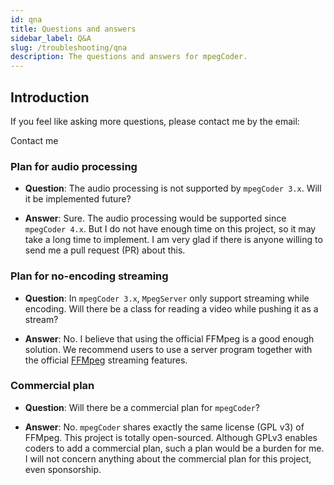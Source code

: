 ```yaml
---
id: qna
title: Questions and answers
sidebar_label: Q&A
slug: /troubleshooting/qna
description: The questions and answers for mpegCoder.
---
```



## Introduction

If you feel like asking more questions, please contact me by the email:

<p>
  <DarkButton to="mailto:cainmagi@gmail.com" icon={mdiEmailEditOutline}>
    Contact me
  </DarkButton>
</p>

### Plan for audio processing

* **Question**: The audio processing is not supported by `mpegCoder 3.x`. Will it be implemented future?

* **Answer**: Sure. The audio processing would be supported since `mpegCoder 4.x`. But I do not have enough time on this project, so it may take a long time to implement. I am very glad if there is anyone willing to send me a pull request (PR) about this.

### Plan for no-encoding streaming

* **Question**: In `mpegCoder 3.x`, `MpegServer` only support streaming while encoding. Will there be a class for reading a video while pushing it as a stream?

* **Answer**: No. I believe that using the official FFMpeg is a good enough solution. We recommend users to use a server program together with the official [FFMpeg<IconExternalLink/>][link-ffmpeg-stream] streaming features.

### Commercial plan

* **Question**: Will there be a commercial plan for `mpegCoder`?

* **Answer**: No. `mpegCoder` shares exactly the same license (GPL v3) of FFMpeg. This project is totally open-sourced. Although GPLv3 enables coders to add a commercial plan, such a plan would be a burden for me. I will not concern anything about the commercial plan for this project, even sponsorship.

[link-ffmpeg-stream]:https://trac.ffmpeg.org/wiki/StreamingGuide "FFMpeg used for streaming"

